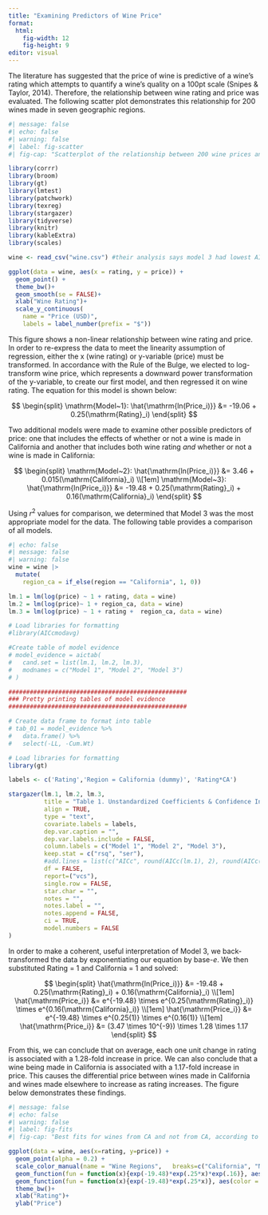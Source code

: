 ```yaml
---
title: "Examining Predictors of Wine Price"
format: 
  html:
    fig-width: 12
    fig-height: 9
editor: visual
---
```


The literature has suggested that the price of wine is predictive of a wine's rating which attempts to quantify a wine's quality on a 100pt scale (Snipes & Taylor, 2014). Therefore, the relationship between wine rating and price was evaluated. The following scatter plot demonstrates this relationship for 200 wines made in seven geographic regions.

```r
#| message: false
#| echo: false
#| warning: false
#| label: fig-scatter
#| fig-cap: "Scatterplot of the relationship between 200 wine prices and their ratings."

library(corrr)
library(broom)
library(gt)
library(lmtest)
library(patchwork)
library(texreg)
library(stargazer)
library(tidyverse)
library(knitr)
library(kableExtra)
library(scales)

wine <- read_csv("wine.csv") #their analysis says model 3 had lowest AICc score

ggplot(data = wine, aes(x = rating, y = price)) + 
  geom_point() + 
  theme_bw()+
  geom_smooth(se = FALSE)+
  xlab("Wine Rating")+
  scale_y_continuous(
    name = "Price (USD)",
    labels = label_number(prefix = "$"))
```

This figure shows a non-linear relationship between wine rating and price. In order to re-express the data to meet the linearity assumption of regression, either the x (wine rating) or y-variable (price) must be transformed. In accordance with the Rule of the Bulge, we elected to log-transform wine price, which represents a downward power transformation of the y-variable, to create our first model, and then regressed it on wine rating. The equation for this model is shown below:

$$
\begin{split}
\mathrm{Model~1}: \hat{\mathrm{ln(Price_i)}} &= -19.06 + 0.25(\mathrm{Rating}_i)
\end{split}
$$

Two additional models were made to examine other possible predictors of price: one that includes the effects of whether or not a wine is made in California and another that includes both wine rating *and* whether or not a wine is made in California:

$$
\begin{split}
\mathrm{Model~2}: \hat{\mathrm{ln(Price_i)}} &= 3.46 + 0.015(\mathrm{California}_i)
\\[1em]
\mathrm{Model~3}: \hat{\mathrm{ln(Price_i)}} &= -19.48 + 0.25(\mathrm{Rating}_i) + 0.16(\mathrm{California}_i)
\end{split}
$$

Using ${r}^2$ values for comparison, we determined that Model 3 was the most appropriate model for the data. The following table provides a comparison of all models.

```r
#| echo: false
#| message: false
#| warning: false
wine = wine |>
  mutate(
    region_ca = if_else(region == "California", 1, 0))

lm.1 = lm(log(price) ~ 1 + rating, data = wine)
lm.2 = lm(log(price)~ 1 + region_ca, data = wine)
lm.3 = lm(log(price) ~ 1 + rating +  region_ca, data = wine)

# Load libraries for formatting
#library(AICcmodavg)

#Create table of model evidence
# model_evidence = aictab(
#   cand.set = list(lm.1, lm.2, lm.3), 
#   modnames = c("Model 1", "Model 2", "Model 3")
# )

##################################################
### Pretty printing tables of model evidence
##################################################

# Create data frame to format into table
# tab_01 = model_evidence %>%
#   data.frame() %>%
#   select(-LL, -Cum.Wt)

# Load libraries for formatting
library(gt)

labels <- c('Rating','Region = California (dummy)', 'Rating*CA')

stargazer(lm.1, lm.2, lm.3, 
          title = "Table 1. Unstandardized Coefficients & Confidence Intervals for a Series of OLS Regresison Models Fitted to Estimate Variation in Price of Wines",
          align = TRUE, 
          type = "text", 
          covariate.labels = labels, 
          dep.var.caption = "", 
          dep.var.labels.include = FALSE, 
          column.labels = c("Model 1", "Model 2", "Model 3"),
          keep.stat = c("rsq", "ser"), 
          #add.lines = list(c("AICc", round(AICc(lm.1), 2), round(AICc(lm.2), 2),round(AICc(lm.3), 2))),
          df = FALSE, 
          report=("vcs"), 
          single.row = FALSE, 
          star.char = "", 
          notes = "", 
          notes.label = "", 
          notes.append = FALSE, 
          ci = TRUE, 
          model.numbers = FALSE
)
```

In order to make a coherent, useful interpretation of Model 3, we back-transformed the data by exponentiating our equation by base-*e*. We then substituted Rating = 1 and California = 1 and solved:

$$
\begin{split}
\hat{\mathrm{ln(Price_i)}} &= -19.48 + 0.25(\mathrm{Rating}_i) + 0.16(\mathrm{California}_i)
\\[1em]
\hat{\mathrm{Price_i}} &= e^{-19.48} \times e^{0.25(\mathrm{Rating}_i)} \times e^{0.16(\mathrm{California}_i)}
\\[1em]
\hat{\mathrm{Price_i}} &= e^{-19.48} \times e^{0.25(1)} \times e^{0.16(1)}
\\[1em]
\hat{\mathrm{Price_i}} &= (3.47 \times 10^{-9}) \times 1.28 \times 1.17
\end{split}
$$

From this, we can conclude that on average, each one unit change in rating is associated with a 1.28-fold increase in price. We can also conclude that a wine being made in California is associated with a 1.17-fold increase in price. This causes the differential price between wines made in California and wines made elsewhere to increase as rating increases. The figure below demonstrates these findings.

```r
#| message: false
#| echo: false
#| warning: false
#| label: fig-fits
#| fig-cap: "Best fits for wines from CA and not from CA, according to Model 3."

ggplot(data = wine, aes(x=rating, y=price)) + 
  geom_point(alpha = 0.2) + 
  scale_color_manual(name = "Wine Regions",   breaks=c("California", "Not California"), values = c("California" = "red", "Not California" = "blue"))+
  geom_function(fun = function(x){exp(-19.48)*exp(.25*x)*exp(.16)}, aes(color = "California")) + #CA
  geom_function(fun = function(x){exp(-19.48)*exp(.25*x)}, aes(color = "Not California"))+  #not CA             
  theme_bw()+
  xlab("Rating")+
  ylab("Price")
```
